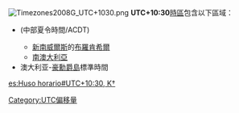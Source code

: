 [[File:Timezones2008G_UTC+1030.png|thumb]]
'''UTC+10:30'''[[時區|時區]]包含以下區域：

* {{Flag|澳大利亞}}(中部夏令時間/ACDT)
** [[新南威爾斯|新南威爾斯]]的[[布羅肯希爾|布羅肯希爾]]
** [[南澳大利亞|南澳大利亞]]
*澳大利亚-[[豪勳爵島|豪勳爵島]]標準時間

{{clear}} 
{{時差表|+|10|30}}
{{timezones}}

[[Category:UTC偏移量|Category:UTC偏移量]]

[[es:Huso_horario#UTC+10:30,_K†|es:Huso horario#UTC+10:30, K†]]